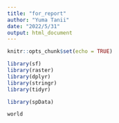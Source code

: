 ```yaml
---
title: "for_report"
author: "Yuma Tanii"
date: "2022/5/31"
output: html_document
---
```


```r
knitr::opts_chunk$set(echo = TRUE)
```

```r
library(sf)
library(raster)
library(dplyr)
library(stringr)
library(tidyr)

library(spData)
```

```r
world

```




















